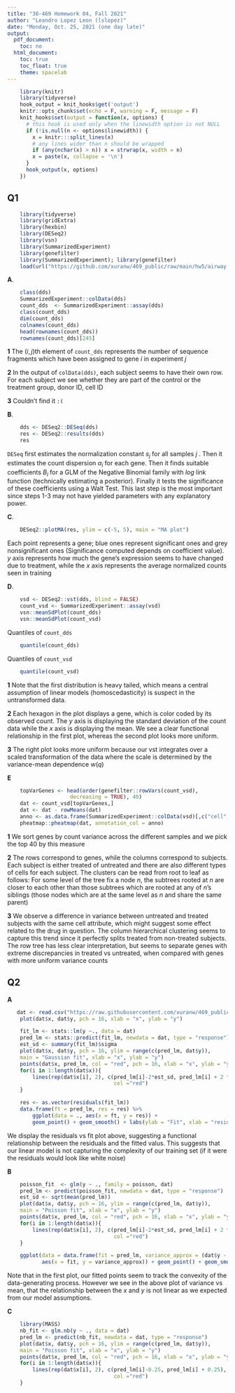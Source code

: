 ```yaml
---
title: "36-469 Homework 04, Fall 2021"
author: "Leandro Lopez Leon (lslopez)"
date: "Monday, Oct. 25, 2021 (one day late)" 
output:
  pdf_document:
    toc: no
  html_document:
    toc: true
    toc_float: true
    theme: spacelab
---
```


```r
    library(knitr)
    library(tidyverse)
    hook_output = knit_hooks$get('output')
    knitr::opts_chunk$set(echo = F, warning = F, message = F)
    knit_hooks$set(output = function(x, options) {
      # this hook is used only when the linewidth option is not NULL
      if (!is.null(n <- options$linewidth)) {
        x = knitr:::split_lines(x)
        # any lines wider than n should be wrapped
        if (any(nchar(x) > n)) x = strwrap(x, width = n)
        x = paste(x, collapse = '\n')
      }
      hook_output(x, options)
    })
```

## Q1
```r
    library(tidyverse)
    library(gridExtra)
    library(hexbin)
    library(DESeq2)
    library(vsn)
    library(SummarizedExperiment)
    library(genefilter)
    library(SummarizedExperiment); library(genefilter)
    load(url("https://github.com/xuranw/469_public/raw/main/hw5/airway.RData"))
```

**A**.  

```r
    class(dds)
    SummarizedExperiment::colData(dds)
    count_dds  <- SummarizedExperiment::assay(dds)
    class(count_dds)
    dim(count_dds)
    colnames(count_dds)
    head(rownames(count_dds))
    rownames(count_dds)[245]
```
**1** The $(i,j)$th element of `count_dds` represents the number of 
sequence fragments which have been assigned to gene $i$ in experiment $j$ 

**2** In the output of `colData(dds)`, each subject seems to have 
their own row. For each subject we see whether they are part of 
the control or the treatment group, donor ID, cell ID 

**3** Couldn't find it `:(`

**B**.  

```r
    dds <- DESeq2::DESeq(dds)
    res <- DESeq2::results(dds)
    res
```
`DESeq` first estimates the normalization constant $s_j$ for all samples $j$ . Then
it estimates the count dispersion $\alpha_i$ for each gene. Then it 
finds suitable coefficients $B_i$ for a GLM of the Negative Binomial family with $log$ link function (technically estimating a posterior). Finally it tests 
the significance of these coefficients using a Walt Test. This last step is the 
most important since steps 1-3 may not have yielded parameters with 
any explanatory power. 

**C**.  

```r
    DESeq2::plotMA(res, ylim = c(-5, 5), main = "MA plot")
```
Each point represents a gene; blue ones represent significant ones and grey 
nonsignificant ones (Significance computed depends on coefficient value). $y$ axis
represents how much the gene's expression seems to have changed due to treatment,
while the $x$ axis represents the average normalized counts seen in training 

**D**.  

```r
    vsd <- DESeq2::vst(dds, blind = FALSE)
    count_vsd <- SummarizedExperiment::assay(vsd)
    vsn::meanSdPlot(count_dds)
    vsn::meanSdPlot(count_vsd)
```

Quantiles of `count_dds`
```r
    quantile(count_dds)
```
Quantiles of `count_vsd`
```r
    quantile(count_vsd)
```
**1** Note that the first distribution is heavy tailed, which means a central assumption 
of linear models (homoscedasticity) is suspect in the untransformed data. 

**2** Each hexagon in the plot displays a gene, which is color coded by its 
observed count. The $y$ axis is displaying the standard deviation of the count 
data while the $x$ axis is displaying the mean. We see a clear functional 
relationship in the first plot, whereas the second plot looks more uniform. 

**3** The right plot looks more uniform because our vst integrates over a scaled
transformation of the data where the scale is determined by the variance-mean
dependence $w(q)$

**E**

```r
    topVarGenes <- head(order(genefilter::rowVars(count_vsd),
                    decreasing = TRUE), 40)
    dat <- count_vsd[topVarGenes,]
    dat <- dat - rowMeans(dat)
    anno <- as.data.frame(SummarizedExperiment::colData(vsd)[,c("cell","dex")])
    pheatmap::pheatmap(dat, annotation_col = anno)
```

**1** We sort genes by count variance across the different samples and we 
pick the top 40 by this measure 

**2** The rows correspond to genes, while the columns correspond to subjects. 
Each subject is either treated of untreated and there are also different types 
of cells for each subject. The clusters can be read from root to leaf as follows:
For some level of the tree fix a node $n$, the subtrees rooted at $n$ are 
closer to each other than those subtrees which are rooted at any of $n$'s siblings 
(those nodes which are at the same level as $n$ and share the same parent)

**3**
We observe a difference in variance between untreated and treated subjects with 
the same cell attribute, which might suggest some effect related to the drug in
question. The column hierarchical clustering seems to capture this trend since 
it perfectly splits treated from non-treated subjects. The row tree has less clear
interpretation, but seems to separate genes with extreme discrepancies in treated
vs untreated, when compared with genes with more uniform variance counts 

## Q2

**A**
```r
   dat <- read.csv("https://raw.githubusercontent.com/xuranw/469_public/master/hw5/synthetic.csv")
    plot(dat$x, dat$y, pch = 16, xlab = "x", ylab = "y")
```
```r
    fit_lm <- stats::lm(y ~., data = dat)
    pred_lm <- stats::predict(fit_lm, newdata = dat, type = "response")
    est_sd <- summary(fit_lm)$sigma
    plot(dat$x, dat$y, pch = 16, ylim = range(c(pred_lm, dat$y)),
    main = "Gaussian fit", xlab = "x", ylab = "y")
    points(dat$x, pred_lm, col = "red", pch = 16, xlab = "x", ylab = "y")
    for(i in 1:length(dat$x)){
        lines(rep(dat$x[i], 2), c(pred_lm[i]-2*est_sd, pred_lm[i] + 2 * est_sd),
                                  col ="red")
    }
```
```r
    res <- as.vector(residuals(fit_lm))
    data.frame(ft = pred_lm, res = res) %>%
        ggplot(data = ., aes(x = ft, y = res)) +
        geom_point() + geom_smooth() + labs(ylab = "Fit", xlab = "residuals")
```
We display the residuals vs fit plot above, suggesting a functional relationship 
between the residuals and the fitted valus. This suggests that our linear model
is not capturing the complexity of our training set (if it were the residuals 
would look like white noise)

**B**
```r
    poisson_fit  <- glm(y ~ ., family = poisson, dat)
    pred_lm <- predict(poisson_fit, newdata = dat, type = "response")
    est_sd <- sqrt(mean(pred_lm))
    plot(dat$x, dat$y, pch = 16, ylim = range(c(pred_lm, dat$y)),
    main = "Poisson fit", xlab = "x", ylab = "y")
    points(dat$x, pred_lm, col = "red", pch = 16, xlab = "x", ylab = "y")
    for(i in 1:length(dat$x)){
        lines(rep(dat$x[i], 2), c(pred_lm[i]-2*est_sd, pred_lm[i] + 2 * est_sd),
                                  col ="red")
    }
```
```r
    ggplot(data = data.frame(fit = pred_lm, variance_approx = (dat$y - pred_lm)^2),
           aes(x = fit, y = variance_approx)) + geom_point() + geom_smooth()
```

Note that in the first plot, our fitted points seem to track the convexity 
of the data-generating process. However we see in the above plot of variance vs 
mean, that the relationship between the $x$ and $y$ is not linear as we expected from our model assumptions.

**C**
```r
    library(MASS)
    nb_fit <- glm.nb(y ~ ., data = dat)
    pred_lm <- predict(nb_fit, newdata = dat, type = "response")
    plot(dat$x, dat$y, pch = 16, ylim = range(c(pred_lm, dat$y)),
    main = "Poisson fit", xlab = "x", ylab = "y")
    points(dat$x, pred_lm, col = "red", pch = 16, xlab = "x", ylab = "y")
    for(i in 1:length(dat$x)){
        lines(rep(dat$x[i], 2), c(pred_lm[i]-0.25, pred_lm[i] + 0.25),
                                  col ="red")
    }
```
